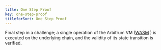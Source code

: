 ```yaml
---
title: One Step Proof
key: one-step-proof
titleforSort: One Step Proof
---
```


Final step in a challenge; a single operation of the Arbitrum VM ([WASM](/intro/glossary#wasm) ) is executed on the underlying chain, and the validity of its
state transition is verified.
